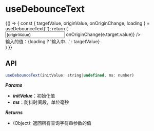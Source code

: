 
<Meta title="Hooks/useDebounceText" component={useDebounceText} />

# useDebounceText

<Preview>
<Story name="Basic">
  {() => {
       const { targetValue, originValue, onOriginChange, loading } = useDebounceText('');
       return (
           <div>
               <input type="text" placeholder="请输入" value={originValue} onChange={e => onOriginChange(e.target.value)} />
               <div>
                   输入的值：{loading ? '输入中...' : targetValue}
               </div>
           </div>
       )
   }}
</Story>
</Preview>

## API

````jsx
useDebounceText(initValue: string|undefined, ms: number)
````

***Params***

- ***initValue***：初始化值
- ***ms***：防抖时间段，单位毫秒

***Returns***

- (Object): 返回所有查询字符串参数的值
